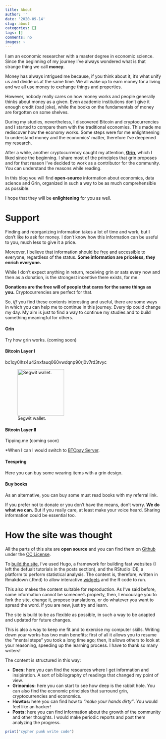 ```yaml
---
title: About
author: ''
date: '2020-09-14'
slug: about
categories: []
tags: []
comments: no
images: ~
---
```



I am an economic researcher with a master degree in economic science. Since the beginning of my journey I've always wondered what is that strange thing we call **money**. 

Money has always intrigued me because, if you think about it, it's what unify us and divide us at the same time. We all wake up to earn money for a living and we all use money to exchange things and properties. 

However, nobody really cares on how money works and people generally thinks about money as a given. Even academic institutions don't give it enough credit (bad joke), while the books on the fundamentals of money are forgotten on some shelves.

During my studies, nevertheless, I discovered Bitcoin and cryptocurrencies and I started to compare them with the traditional economies. This made me rediscover how the economy works. Some steps were for me enlightnening to understand money and the economics' matter, therefore I've deepened my research. 

After a while, another cryptocurrency caught my attention, [**Grin**](https://grin.mw/), which I liked since the beginning. I share most of the principles that grin proposes and for that reason I've decided to work as a contributor for the community. You can understand the reasons while reading.

In this blog you will find **open-source** information about economics, data science and Grin, organized in such a way to be as much comprehensible as possible.

I hope that they will be **enlightening** for you as well.

# Support 

Finding and reorganizing information takes a lot of time and work, but I don't like to ask for money. I don't know how this information can be useful to you, much less to give it a price. 

Moreover, I believe that information should be [free](http://gen.lib.rus.ec/) and accessible to everyone, regardless of the status. **Some information are priceless, they enrich everyone.** 

While I don’t expect anything in return, receiving grin or sats every now and then as a donation, is the strongest incentive there exists, for me. 

**Donations are the free will of people that cares for the same things as you.** Cryptocurrencies are perfect for that. 

So, *iff* you find these contents interesting and useful, there are some ways in which you can help me to continue in this journey. Every tip could change my day. My aim is just to find a way to continue my studies and to build something meaningful for others. 



#### Grin

Try how grin works. (coming soon)

#### Bitcoin Layer I

bc1qy0lhz4u42nxfauq060vwdqnp90rj0v7rd3tvyc

![Segwit wallet.](/./about_files/e39d5a63-7e29-4c00-9cd4-39dab8b37579.jpg){width=150px height=150px}

#### Bitcoin Layer II

Tipping.me (coming soon)

*When I can I would switch to [BTCpay Server](https://btcpayserver.org/).

#### Teespring

Here you can buy some wearing items with a grin design.

#### Buy books

As an alternative, you can buy some must read books with my referral link.

If you prefer not to donate or you don't have the means, don't worry. **We do what we can.** But if you really care, at least make your voice heard. Sharing information could be essential too. 


# How the site was thought

All the parts of this site are **open source** and you can find them on [Github](https://github.com/CryptoGameTheory) under the [CC License](https://creativecommons.org/licenses/by-nc/4.0/). 

To [build the site](https://bookdown.org/yihui/blogdown/), I've used Hugo, a framework for building fast websites (I left the defualt tutorials in the posts section), and the RStudio IDE, a platform to perform statistical analysis. The content is, therefore, written in Rmakdown (.Rmd) to allow interactive [widgets](http://www.htmlwidgets.org/) and the R code to run.  

This also makes the content suitable for reproduction. As I've said before, some information cannot be someone's property, then, I encourage you to fork the site, change it, propose translations, or do whatever you want to spread the word. If you are new, just try and learn.

The site is build to be as flexible as possible, in such a way to be adapted and updated for future changes. 

This is also a way to keep me fit and to exercise my computer skills. Writing down your works has two main benefits: first of all it allows you to resume the "mental steps" you took a long time ago; then, it allows others to look at your reasoning, speeding up the learning process. I have to thank so many writers!

The content is structured in this way:

- **Docs:** here you can find the resources where I get information and insipiration. A sort of bibliography of readings that changed my point of view.
- **Grinomics:** here you can  start to see how deep is the rabbit hole. You can also find the economic principles that surround grin, cryptocurrencies and economics.
- **Howtos:** here you can find how to *"make your hands dirty"*. You would feel like an hacker!
- **Posts:** here you can find information about the growth of the community and other thoughts. I would make periodic reports and post them analyzing the progress.


```r
print("cypher punk write code")
```


